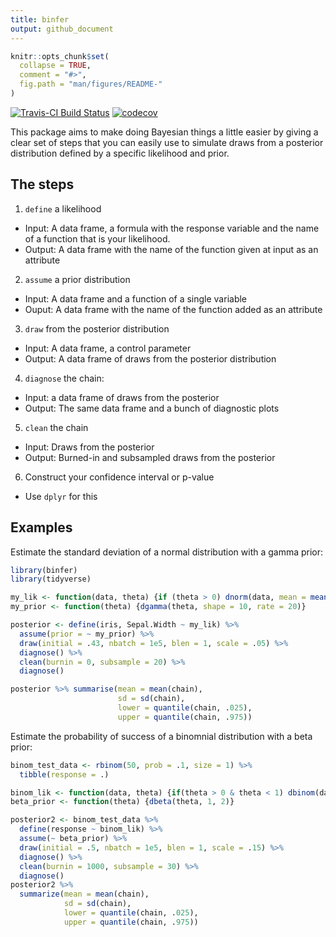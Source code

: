 ```yaml
---
title: binfer
output: github_document
---
```


```r
knitr::opts_chunk$set(
  collapse = TRUE,
  comment = "#>",
  fig.path = "man/figures/README-"
)
```

[![Travis-CI Build Status](https://travis-ci.org/nicksolomon/binfer.svg?branch=master)](https://travis-ci.org/nicksolomon/binfer)
[![codecov](https://codecov.io/gh/nicksolomon/binfer/branch/master/graph/badge.svg)](https://codecov.io/gh/nicksolomon/binfer)

This package aims to make doing Bayesian things a little easier by giving a clear set of steps that you can easily use to simulate draws from a posterior distribution defined by a specific likelihood and prior.

## The steps

1. `define` a likelihood
  - Input: A data frame, a formula with the response variable and the name of a function that is your likelihood.
  - Output: A data frame with the name of the function given at input as an attribute
2. `assume` a prior distribution
  - Input: A data frame and a function of a single variable
  - Ouput: A data frame with the name of the function added as an attribute
3. `draw` from the posterior distribution
  - Input: A data frame, a control parameter
  - Output: A data frame of draws from the posterior distribution
4. `diagnose` the chain:
  - Input: a data frame of draws from the posterior
  - Output: The same data frame and a bunch of diagnostic plots
5. `clean` the chain
  - Input: Draws from the posterior
  - Output: Burned-in and subsampled draws from the posterior
6. Construct your confidence interval or p-value
  - Use `dplyr` for this
  
## Examples

Estimate the standard deviation of a normal distribution with a gamma prior:
```r
library(binfer)
library(tidyverse)

my_lik <- function(data, theta) {if (theta > 0) dnorm(data, mean = mean(iris$Sepal.Width) , sd = theta) else 0}
my_prior <- function(theta) {dgamma(theta, shape = 10, rate = 20)}

posterior <- define(iris, Sepal.Width ~ my_lik) %>% 
  assume(prior = ~ my_prior) %>% 
  draw(initial = .43, nbatch = 1e5, blen = 1, scale = .05) %>% 
  diagnose() %>% 
  clean(burnin = 0, subsample = 20) %>% 
  diagnose()

posterior %>% summarise(mean = mean(chain),
                        sd = sd(chain),
                        lower = quantile(chain, .025),
                        upper = quantile(chain, .975))
```

Estimate the probability of success of a binomnial distribution with a beta prior:

```r
binom_test_data <- rbinom(50, prob = .1, size = 1) %>% 
  tibble(response = .)

binom_lik <- function(data, theta) {if(theta > 0 & theta < 1) dbinom(data, prob = theta, size = 1) else 0}
beta_prior <- function(theta) {dbeta(theta, 1, 2)}

posterior2 <- binom_test_data %>% 
  define(response ~ binom_lik) %>% 
  assume(~ beta_prior) %>% 
  draw(initial = .5, nbatch = 1e5, blen = 1, scale = .15) %>% 
  diagnose() %>% 
  clean(burnin = 1000, subsample = 30) %>% 
  diagnose()
posterior2 %>% 
  summarize(mean = mean(chain), 
            sd = sd(chain), 
            lower = quantile(chain, .025), 
            upper = quantile(chain, .975))

```
